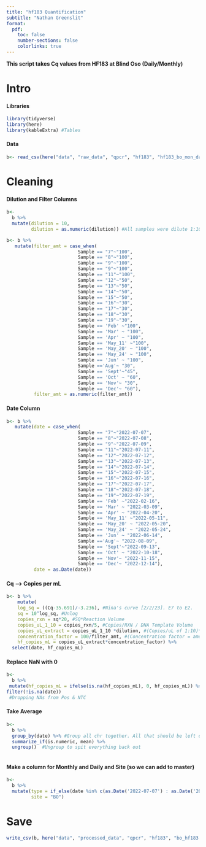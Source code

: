 ```yaml
---
title: "hf183 Quantification"
subtitle: "Nathan Greenslit"
format:
  pdf:
    toc: false
    number-sections: false
    colorlinks: true
---
```


**This script takes Cq values from HF183 at Blind Oso (Daily/Monthly)**

# Intro

#### Libraries

```r
library(tidyverse)
library(here)
library(kableExtra) #Tables
```

#### Data

```r
b<- read_csv(here("data", "raw_data", "qpcr", "hf183", "hf183_bo_mon_daily.csv"))
```

# Cleaning

#### Dilution and Filter Columns

```r
b<- 
  b %>%
  mutate(dilution = 10,
         dilution = as.numeric(dilution)) #All samples were dilute 1:10

b<- b %>%
   mutate(filter_amt = case_when(
                          Sample == "7"~"100",
                          Sample == "8"~"100",
                          Sample == "9"~"100",
                          Sample == "9"~"100",
                          Sample == "11"~"100",
                          Sample == "12"~"50",
                          Sample == "13"~"50",
                          Sample == "14"~"50",
                          Sample == "15"~"50",
                          Sample == "16"~"30",
                          Sample == "17"~"30",
                          Sample == "18"~"30",
                          Sample == "19"~"30",
                          Sample == 'Feb' ~"100",
                          Sample == 'Mar' ~ "100",
                          Sample == 'Apr' ~ "100",
                          Sample == 'May_11' ~"100",
                          Sample == 'May_20' ~ "100",
                          Sample == 'May_24' ~ "100",
                          Sample == 'Jun' ~ "100",
                          Sample =='Aug'~ "30",
                          Sample == 'Sept'~"45",
                          Sample == 'Oct' ~ "60",
                          Sample == 'Nov'~ "30",
                          Sample == 'Dec'~ "60"),
          filter_amt = as.numeric(filter_amt)) 

```

#### Date Column

```r
b<- b %>%
   mutate(date = case_when(
                          Sample == "7"~"2022-07-07",
                          Sample == "8"~"2022-07-08",
                          Sample == "9"~"2022-07-09",
                          Sample == "11"~"2022-07-11",
                          Sample == "12"~"2022-07-12",
                          Sample == "13"~"2022-07-13",
                          Sample == "14"~"2022-07-14",
                          Sample == "15"~"2022-07-15",
                          Sample == "16"~"2022-07-16",
                          Sample == "17"~"2022-07-17",
                          Sample == "18"~"2022-07-18",
                          Sample == "19"~"2022-07-19",
                          Sample == 'Feb' ~"2022-02-16",
                          Sample == 'Mar' ~ "2022-03-09",
                          Sample == 'Apr' ~ "2022-04-20",
                          Sample == 'May_11' ~"2022-05-11",
                          Sample == 'May_20' ~ "2022-05-20",
                          Sample == 'May_24' ~ "2022-05-24",
                          Sample == 'Jun' ~ "2022-06-14",
                          Sample =='Aug'~ "2022-08-09",
                          Sample == 'Sept'~"2022-09-13",
                          Sample == 'Oct' ~ "2022-10-18",
                          Sample == 'Nov'~ "2022-11-15",
                          Sample == 'Dec'~ "2022-12-14"),
          date = as.Date(date)) 
```

#### Cq --> Copies per mL

```r
b<- b %>%
    mutate(
    log_sq = ((Cq-35.691)/-3.236), #Nina's curve [2/2/23]. E7 to E2. 
    sq = 10^log_sq, #Unlog 
    copies_rxn = sq*20, #SQ*Reaction Volume
    copies_uL_1_10 = copies_rxn/5, #Copies/RXN / DNA Template Volume
    copies_uL_extract = copies_uL_1_10 *dilution, #(Copies/uL of 1:10)*(1 if there was no sample dilution // *10 if there was a 1:10 dilution etc.)
    concentration_factor = 100/filter_amt, #(Concentration factor = amount of eluted DNA from ZYMO) / (filter amount from vacuum filtration)
    hf_copies_mL = copies_uL_extract*concentration_factor) %>%
  select(date, hf_copies_mL)
```

#### Replace NaN with 0

```r
b<- 
  b %>%
 mutate(hf_copies_mL = ifelse(is.na(hf_copies_mL), 0, hf_copies_mL)) %>%
filter(!is.na(date))   
 #Dropping NAs from Pos & NTC

```

#### Take Average

```r
b<- 
  b %>% 
  group_by(date) %>% #Group all chr together. All that should be left out is the numeric vector we want to work with (in this case, copies_mL)
  summarize_if(is.numeric, mean) %>%
  ungroup()  #Ungroup to spit everything back out 
 
```

#### Make a column for Monthly and Daily and Site (so we can add to master)

```r
b<-
  b %>%
  mutate(type = if_else(date %in% c(as.Date('2022-07-07') : as.Date('2022-07-19')), "Daily ", "Monthly"),
         site = "BO")
```

# Save

```r
write_csv(b, here("data", "processed_data", "qpcr", "hf183", "bo_hf183.csv"))
```
